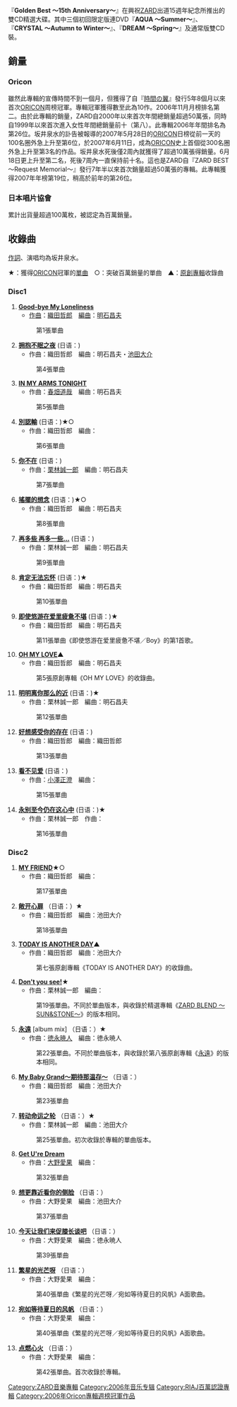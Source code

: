{{Infobox Album
|Name        = Golden Best ～15th Anniversary～
|Type        = 精選
|Artist      = [[ZARD|ZARD]]
|Released    = 2006年10月25日
|Recorded    = 
|Genre       = [[J-POP|J-POP]]
|Length      = Disc 1: 63:01<br>Disc 2: 59:33
|Label       = [[B-Gram_RECORDS|B-Gram RECORDS]]
|Producer    = [[坂井泉水|坂井泉水]]
|Reviews     =
|Chart position = *[[Oricon|Oricon]]專輯榜一週排名最高第1位
*Oricon專輯榜2006年11月度月間第2位
*Oricon專輯榜2006年度全年第26位
*Oricon專輯榜2007年度全年第19位
|Certification = *百萬唱片（[[日本唱片協會|日本唱片協會]]）
|Last album  = [[君とのDistance|君とのDistance]]<br />（2005年）
|This album  = '''Golden Best ～15th Anniversary～'''<br />（2006年）
|Next album  = [[Soffio_di_vento_～Best_of_IZUMI_SAKAI_Selection～|Soffio di vento ～Best of IZUMI SAKAI Selection～]]<br />[[Brezza_di_mare_～dedicated_to_IZUMI_SAKAI～|Brezza di mare ～dedicated to IZUMI SAKAI～]]<br />（2007年）
}}
『'''Golden Best ～15th Anniversary～'''』在興祝[[ZARD|ZARD]]出道15週年紀念所推出的雙CD精選大碟。其中三個初回限定版連DVD『'''AQUA ～Summer～'''』、『'''CRYSTAL ～Autumn to Winter～'''』、『'''DREAM ～Spring～'''』及通常版雙CD裝。

== 銷量 ==
=== Oricon ===
雖然此專輯的宣傳時間不到一個月，但獲得了自『[[時間の翼|時間の翼]]』發行5年8個月以來首次[[Oricon公信榜|ORICON]]周榜冠軍。專輯冠軍獲得數至此為10作。2006年11月月榜排名第二。由於此專輯的銷量，ZARD自2000年以來首次年間總銷量超過50萬張，同時自1999年以來首次進入女性年間總銷量前十（第八）。此專輯2006年年間排名為第26位。坂井泉水的訃告被報導的2007年5月28日的[[Oricon公信榜|ORICON]]日榜從前一天的100名圈外急上升至第6位，於2007年6月11日，成為[[Oricon公信榜|ORICON]]史上首個從300名圈外急上升至第3名的作品。坂井泉水死後僅2周內就獲得了超過10萬張得銷量。6月18日更上升至第二名，死後7周內一直保持前十名。這也是ZARD自『ZARD BEST ～Request Memorial～』發行7年半以來首次銷量超過50萬張的專輯。此專輯獲得2007年年榜第19位，稍高於前年的第26位。
=== 日本唱片協會 ===
累計出貨量超過100萬枚，被認定為百萬銷量。

== 收錄曲 ==
[[作詞|作詞]]、演唱均為坂井泉水。

★：獲得[[Oricon公信榜|ORICON]]冠軍的[[單曲|單曲]]　○：突破百萬銷量的單曲　▲：[[專輯|原創專輯]]收錄曲

=== Disc1 ===
#'''[[Good-bye_My_Loneliness|Good-bye My Loneliness]]'''
#*[[作曲|作曲]]：[[織田哲郎|織田哲郎]]　[[編曲|編曲]]：[[明石昌夫|明石昌夫]]
#:第1張單曲
#'''[[拥抱不眠之夜|拥抱不眠之夜]]''' (日语：{{lang|ja|眠れない夜を抱いて}})
#*作曲：織田哲郎　編曲：明石昌夫・[[池田大介|池田大介]]
#:第4張單曲
#'''[[IN_MY_ARMS_TONIGHT|IN MY ARMS TONIGHT]]'''
#*作曲：[[春畑道哉|春畑道哉]]　編曲：明石昌夫
#:第5張單曲
#'''[[別認輸|別認輸]]''' (日语：{{lang|ja|負けないで}})★○
#*作曲：織田哲郎　編曲：{{lang|ja|[[葉山たけし|葉山たけし]]}}
#:第6張單曲
#'''[[你不在|你不在]]''' (日语：{{lang|ja|君がいない}})
#*作曲：[[栗林誠一郎|栗林誠一郎]]　編曲：明石昌夫
#:第7張單曲
#'''[[搖擺的想念|搖擺的想念]]''' (日语：{{lang|ja|揺れる想い}})★○　
#*作曲：織田哲郎　編曲：明石昌夫
#:第8張單曲
#'''[[再多些_再多一些...|再多些 再多一些...]]''' (日语：{{lang|ja|もう少し あと少し…}})
#*作曲：栗林誠一郎　編曲：明石昌夫
#:第9張單曲
#'''[[肯定无法忘怀|肯定无法忘怀]]''' (日语：{{lang|ja|きっと忘れない}})★
#*作曲：織田哲郎　編曲：明石昌夫
#:第10張單曲
#'''[[即使悠游在爱里疲惫不堪|即使悠游在爱里疲惫不堪]]''' (日语：{{lang|ja|この愛に泳ぎ疲れても}})★
#*作曲：織田哲郎　編曲：明石昌夫
#:第11張單曲《即使悠游在爱里疲惫不堪／Boy》的第1首歌。
#'''[[OH_MY_LOVE|OH MY LOVE]]'''▲
#*作曲：織田哲郎　編曲：明石昌夫
#:第5張原創專輯《OH MY LOVE》的收錄曲。
#'''[[明明离你那么的近|明明离你那么的近]]''' (日语：{{lang|ja|こんなにそばに居るのに}})★ 
#*作曲：栗林誠一郎　編曲：明石昌夫
#:第12張單曲
#'''[[好想感受你的存在|好想感受你的存在]]''' (日语：{{lang|ja|あなたを感じていたい}})
#*作曲：織田哲郎　編曲：織田哲郎
#:第13張單曲
#'''[[看不见爱|看不见爱]]''' (日语：{{lang|ja|愛が見えない}})
#*作曲：[[小澤正澄|小澤正澄]]　編曲：{{lang|ja|[[葉山たけし|葉山たけし]]}}
#:第15張單曲
#'''[[永别至今仍在这心中|永别至今仍在这心中]]''' (日语：{{lang|ja|サヨナラは今もこの胸に居ます}})★
#*作曲：栗林誠一郎　作曲：{{lang|ja|[[葉山たけし|葉山たけし]]}}
#:第16張單曲

=== Disc2 ===
#'''[[MY_FRIEND_(ZARD單曲)|MY FRIEND]]'''★○
#*作曲：織田哲郎　編曲：{{lang|ja|葉山たけし}}
#:第17張單曲
#'''[[敞开心扉|敞开心扉]]''' （日语：{{lang|ja|心を開いて}}）★
#*作曲：織田哲郎　編曲：池田大介
#:第18張單曲
#'''[[TODAY_IS_ANOTHER_DAY|TODAY IS ANOTHER DAY]]'''▲
#*作曲：織田哲郎　編曲：池田大介
#:第七張原創專輯《TODAY IS ANOTHER DAY》的收錄曲。
#'''[[Don't_you_see!|Don't you see!]]'''★
#*作曲：栗林誠一郎　編曲：{{lang|ja|葉山たけし}}
#:第19張單曲。不同於單曲版本，與收錄於精選專輯《[[ZARD_BLEND_～SUN&STONE～|ZARD BLEND ～SUN&STONE～]]》的版本相同。
#'''[[永遠_(ZARD單曲)|永遠]]''' [album mix] （日语：{{lang|ja|永遠}}）★
#*作曲：[[徳永暁人|徳永暁人]]　編曲：徳永暁人
#:第22張單曲。不同於單曲版本，與收錄於第八張原創專輯《[[永遠_(ZARD專輯)|永遠]]》的版本相同。
#'''[[My_Baby_Grand～期待那温存～|My Baby Grand～期待那温存～]]''' （日语：{{lang|ja|My Baby Grand～ぬくもりが欲しくて～}}）
#*作曲：織田哲郎　編曲：池田大介
#:第23張單曲
#'''[[转动命运之轮|转动命运之轮]]''' （日语：{{lang|ja|運命のルーレット廻して}}）★
#*作曲：栗林誠一郎　編曲：池田大介
#:第25張單曲。初次收錄於專輯的單曲版本。
#'''[[Get_U're_Dream|Get U're Dream]]''' 
#*作曲：[[大野愛果|大野愛果]]　編曲：{{lang|ja|葉山たけし}}
#:第32張單曲
#'''[[想更靠近看你的侧脸|想更靠近看你的侧脸]]''' （日语：{{lang|ja|もっと近くで君の横顔見ていたい}}）
#*作曲：大野愛果　編曲：池田大介
#:第37張單曲
#'''[[今天让我们来促膝长谈吧|今天让我们来促膝长谈吧]]''' （日语：{{lang|ja|今日はゆっくり話そう}}）
#*作曲：大野愛果　編曲：徳永暁人
#:第39張單曲
#'''[[繁星的光芒呀／宛如等待夏日的风帆|繁星的光芒呀]]''' （日语：{{lang|ja|星のかがやきよ}}）
#*作曲：大野愛果　編曲：{{lang|ja|葉山たけし}}
#:第40張單曲《繁星的光芒呀／宛如等待夏日的风帆》A面歌曲。
#'''[[繁星的光芒呀／宛如等待夏日的风帆|宛如等待夏日的风帆]]''' （日语：{{lang|ja|夏を待つセイル(帆)のように}}）
#*作曲：大野愛果　編曲：{{lang|ja|葉山たけし}}
#:第40張單曲《繁星的光芒呀／宛如等待夏日的风帆》A面歌曲。
#'''[[点燃心火|点燃心火]]''' （日语：{{lang|ja|ハートに火をつけて}}）
#*作曲：大野愛果　編曲：{{lang|ja|葉山たけし}}
#:第42張單曲。首次收錄於專輯。

{{ZARD}}
{{Authority control}}
{{Oricon专辑周榜冠军 (2006年)|2006年11月6日}}

[[Category:ZARD音樂專輯|Category:ZARD音樂專輯]]
[[Category:2006年音乐专辑|Category:2006年音乐专辑]]
[[Category:RIAJ百萬認證專輯|Category:RIAJ百萬認證專輯]]
[[Category:2006年Oricon專輯週榜冠軍作品|Category:2006年Oricon專輯週榜冠軍作品]]